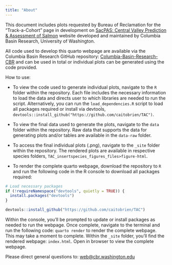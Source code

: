 ```yaml
---
title: "About"
---
```


This document includes plots requested by Bureau of Reclamation for the "Track-a-Cohort" page in development on [SacPAS: Central Valley Prediction & Assessment of Salmon](https://www.cbr.washington.edu/sacramento/) website developed and maintained by Columbia Basin Research, University of Washington.

All code used to develop this quarto webpage are available via the Columbia Basin Research GitHub repository: [Columbia-Basin-Research-CBR](https://github.com/caitobrien/TAC) and can be used in total or individual plots can be generated using the code provided.

How to use:

-   To view the code used to generate individual plots, navigate to the `R` folder within the repository. Each file includes the necessary information to load the data and directs user to which libraries are needed to run the script. Alternatively, you can run the `load_dependencies.R` script to load all packages required or install via devtools, `devtools::install_github("https://github.com/caitobrien/TAC")`.

-   To view the final data used to generate the plots, navigate to the `data` folder within the repository. Raw data that supports the data for generating plots and/or tables are available in the `data-raw` folder.

-   To access the final individual plots (.png), navigate to the `_site` folder within the repository. The rendered plots are available in respective species folders, `TAC_insertspecies_figures_files>figure-html`.

-   To render the complete quarto webpage, download the repository to `R` and run the following code in the R console to download all packages required:

```r

# Load necessary packages
if (!requireNamespace("devtools", quietly = TRUE)) {
  install.packages("devtools")
}

devtools::install_github("https://github.com/caitobrien/TAC")
```

Within the console, you'll be prompted to update or install packages as needed to run the webpage. Once complete, navigate to the terminal and run the following code: `quarto render` to render the complete webpage. This may take a moment to complete. Within the `_site` folder, you'll find the rendered webpage: `index.html`. Open in browser to view the complete webpage.

Please direct general questions to: [web\@cbr.washington.edu](mailto:web@cbr.washington.edu?subject=Feedback&body=Hi%20there,)
